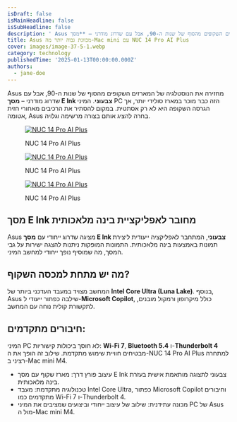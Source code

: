 ```yaml
---
isDraft: false
isMainHeadline: false
isSubHeadline: false
description: ' Asus מחזירה את הנוסטלגיה של המארזים השקופים מהסוף של שנות ה-90, אבל עם שדרוג מודרני – **מסך E Ink צבעוני**. המיני PC הזה כבר מוכר במארז סול'
title: Asus מכוונת גבוה יותר מה-Mac mini עם NUC 14 Pro AI Plus
cover: images/image-37-5-1.webp
category: technology
publishedTime: '2025-01-13T00:00:00.000Z'
authors:
  - jane-doe
---
```


Asus מחזירה את הנוסטלגיה של המארזים השקופים מהסוף של שנות ה-90, אבל עם שדרוג מודרני – **מסך E Ink צבעוני**. המיני PC הזה כבר מוכר במארז סולידי יותר, אך הגרסה השקופה היא לא רק אסתטית. במקום להסתיר את הרכיבים מאחורי חזית אטומה, Asus בחרה להציג אותם בצורה מרשימה וגלויה.

<figure>

[![NUC 14 Pro AI Plus](images/fwebp-2-1.webp)](https://techhorizons.co.il/wp-content/uploads/2025/01/fwebp-2-1.webp)

<figcaption>

NUC 14 Pro AI Plus

</figcaption>

</figure>

<figure>

[![NUC 14 Pro AI Plus](images/fwebp-1.webp)](https://techhorizons.co.il/wp-content/uploads/2025/01/fwebp-1.webp)

<figcaption>

NUC 14 Pro AI Plus

</figcaption>

</figure>

<figure>

[![NUC 14 Pro AI Plus](images/fwebp-1-1.webp)](https://techhorizons.co.il/wp-content/uploads/2025/01/fwebp-1-1.webp)

<figcaption>

NUC 14 Pro AI Plus

</figcaption>

</figure>

## מסך E Ink מחובר לאפליקציית בינה מלאכותית

Asus מציגה שדרוג ייחודי עם **מסך E Ink צבעוני**, המתחבר לאפליקציה ייעודית ליצירת תמונות באמצעות בינה מלאכותית. התמונות המופקות ניתנות להצגה ישירות על גבי המסך, מה שמוסיף נופך ייחודי למחשב המיני.

## מה יש מתחת למכסה השקוף?

המחשב מצויד במעבד העדכני ביותר של **Intel Core Ultra (Luna Lake)**. בנוסף, Asus שילבה כפתור ייעודי ל-**Microsoft Copilot**, כולל מיקרופון ורמקול מובנים, לתקשורת קולית נוחה עם המחשב.

## חיבורים מתקדמים:

המיני PC לא חוסך ביכולות קישוריות: **Wi-Fi 7**, **Bluetooth 5.4** ו-**Thunderbolt 4** מבטיחים חוויית שימוש מתקדמת. שילוב זה הופך את ה-NUC 14 Pro AI Plus למתחרה רציני ב-Mac mini M4.

- עיצוב פורץ דרך: מארז שקוף עם מסך E Ink צבעוני לתצוגה מותאמת אישית בעזרת בינה מלאכותית.
- טכנולוגיה מתקדמת: מעבד Intel Core Ultra, כפתור Microsoft Copilot וחיבורים מתקדמים כמו Wi-Fi 7 ו-Thunderbolt 4.
- מכונה עתידנית: שילוב של עיצוב ייחודי וביצועים שמציבים את המיני PC של Asus מול ה-Mac mini M4.
